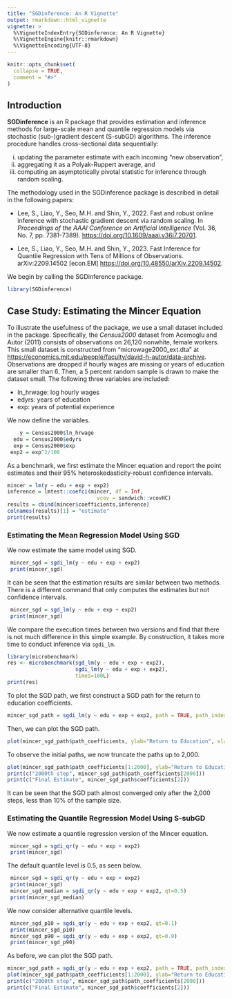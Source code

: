 ```yaml
---
title: "SGDinference: An R Vignette"
output: rmarkdown::html_vignette
vignette: >
  %\VignetteIndexEntry{SGDinference: An R Vignette}
  %\VignetteEngine{knitr::rmarkdown}
  %\VignetteEncoding{UTF-8}
---
```


```r
knitr::opts_chunk$set(
  collapse = TRUE,
  comment = "#>"
)
```

## Introduction

__SGDinference__ is an R package that provides estimation and inference methods for large-scale mean and quantile regression models via stochastic (sub-)gradient descent (S-subGD) algorithms. The inference procedure handles cross-sectional data sequentially: 

  (i) updating the parameter estimate with each incoming "new observation", 
  (ii) aggregating it as a Polyak-Ruppert average, and 
  (iii) computing an asymptotically pivotal statistic for inference through random scaling.

The methodology used in the SGDinference package is described in detail in the following papers:

- Lee, S., Liao, Y., Seo, M.H. and Shin, Y., 2022. Fast and robust online inference with stochastic gradient descent via random scaling. In _Proceedings of the AAAI Conference on Artificial Intelligence_ (Vol. 36, No. 7, pp. 7381-7389).
<https://doi.org/10.1609/aaai.v36i7.20701>.

- Lee, S., Liao, Y., Seo, M.H. and Shin, Y., 2023. Fast Inference for Quantile Regression with Tens of Millions of Observations. 	arXiv:2209.14502 [econ.EM] <https://doi.org/10.48550/arXiv.2209.14502>.

We begin by calling the SGDinference package.

```r
library(SGDinference)
```

## Case Study: Estimating the Mincer Equation

To illustrate the usefulness of the package, we use a small dataset included in the package.
Specifically, the _Census2000_ dataset from Acemoglu and Autor (2011) consists of observations on 26,120 nonwhite, female workers. This small dataset is constructed from "microwage2000_ext.dta" at 
<https://economics.mit.edu/people/faculty/david-h-autor/data-archive>.
Observations are dropped if hourly wages are missing or years of education are smaller than 6.
Then, a 5 percent random sample is drawn to make the dataset small.
The following three variables are included:

- ln_hrwage: log hourly wages
- edyrs: years of education
- exp: years of potential experience

We now define the variables.

```r
    y = Census2000$ln_hrwage 
  edu = Census2000$edyrs
  exp = Census2000$exp
 exp2 = exp^2/100
```

As a benchmark, we first estimate the Mincer equation and report the point estimates and their 95% heteroskedasticity-robust confidence intervals.

```r
mincer = lm(y ~ edu + exp + exp2)
inference = lmtest::coefci(mincer, df = Inf,
                             vcov = sandwich::vcovHC)
results = cbind(mincer$coefficients,inference)
colnames(results)[1] = "estimate"
print(results)
```

### Estimating the Mean Regression Model Using SGD

We now estimate the same model using SGD. 

```r
 mincer_sgd = sgdi_lm(y ~ edu + exp + exp2)
 print(mincer_sgd)
```
It can be seen that the estimation results are similar between two methods. 
There is a different command that only computes the estimates but not confidence intervals.

```r
 mincer_sgd = sgd_lm(y ~ edu + exp + exp2)
 print(mincer_sgd)
```

We compare the execution times between two versions and find that there is not much difference in this simple example. By construction, it takes more time to conduct inference via `sgdi_lm`.

```r
library(microbenchmark)
res <- microbenchmark(sgd_lm(y ~ edu + exp + exp2),
                      sgdi_lm(y ~ edu + exp + exp2),
                      times=100L)
print(res)
```
To plot the SGD path, we first construct a SGD path for the return to education coefficients.
```r
mincer_sgd_path = sgdi_lm(y ~ edu + exp + exp2, path = TRUE, path_index = 2, type="l")
```

Then, we can plot the SGD path.

```r
plot(mincer_sgd_path$path_coefficients, ylab="Return to Education", xlab="Steps", type="l")
```

To observe the initial paths, we now truncate the paths up to 2,000.

```r
plot(mincer_sgd_path$path_coefficients[1:2000], ylab="Return to Education", xlab="Steps", type="l")
print(c("2000th step", mincer_sgd_path$path_coefficients[2000]))
print(c("Final Estimate", mincer_sgd_path$coefficients[2]))
```

It can be seen that the SGD path almost converged only after the 2,000 steps, less than 10% of the sample size. 


### Estimating the Quantile Regression Model Using S-subGD

We now estimate a quantile regression version of the Mincer equation.
```r
 mincer_sgd = sgdi_qr(y ~ edu + exp + exp2)
 print(mincer_sgd)
```

The default quantile level is 0.5, as seen below.
```r
 mincer_sgd = sgdi_qr(y ~ edu + exp + exp2)
 print(mincer_sgd)
 mincer_sgd_median = sgdi_qr(y ~ edu + exp + exp2, qt=0.5)
 print(mincer_sgd_median)
```

We now consider alternative quantile levels.
```r
 mincer_sgd_p10 = sgdi_qr(y ~ edu + exp + exp2, qt=0.1)
 print(mincer_sgd_p10)
 mincer_sgd_p90 = sgdi_qr(y ~ edu + exp + exp2, qt=0.9)
 print(mincer_sgd_p90)
```

As before, we can plot the SGD path. 
```r
mincer_sgd_path = sgdi_qr(y ~ edu + exp + exp2, path = TRUE, path_index = 2)
plot(mincer_sgd_path$path_coefficients[1:2000], ylab="Return to Education", xlab="Steps", type="l")
print(c("2000th step", mincer_sgd_path$path_coefficients[2000]))
print(c("Final Estimate", mincer_sgd_path$coefficients[2]))
```
